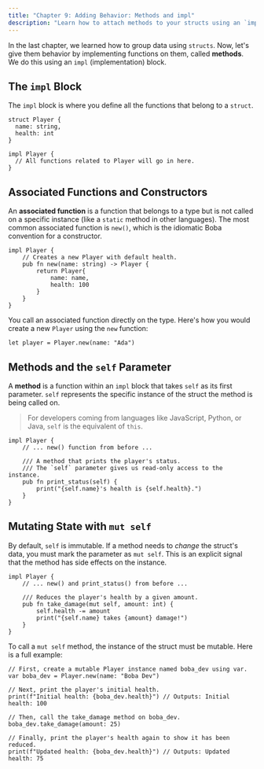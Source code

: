 ```yaml
---
title: "Chapter 9: Adding Behavior: Methods and impl"
description: "Learn how to attach methods to your structs using an `impl` block."
---
```


In the last chapter, we learned how to group data using `structs`. Now, let's give them behavior by implementing functions on them, called **methods**. We do this using an `impl` (implementation) block.

## The `impl` Block

The `impl` block is where you define all the functions that belong to a `struct`.

```boba
struct Player {
  name: string,
  health: int
}

impl Player {
  // All functions related to Player will go in here.
}
```

## Associated Functions and Constructors

An **associated function** is a function that belongs to a type but is not called on a specific instance (like a `static` method in other languages). The most common associated function is `new()`, which is the idiomatic Boba convention for a constructor.

```boba
impl Player {
    // Creates a new Player with default health.
    pub fn new(name: string) -> Player {
        return Player{
            name: name,
            health: 100
        }
    }
}
```

You call an associated function directly on the type. Here's how you would create a new `Player` using the `new` function:

```boba
let player = Player.new(name: "Ada")
```

## Methods and the `self` Parameter

A **method** is a function within an `impl` block that takes `self` as its first parameter. `self` represents the specific instance of the struct the method is being called on.

> For developers coming from languages like JavaScript, Python, or Java, `self` is the equivalent of `this`.

```boba
impl Player {
    // ... new() function from before ...

    /// A method that prints the player's status.
    /// The `self` parameter gives us read-only access to the instance.
    pub fn print_status(self) {
        print("{self.name}'s health is {self.health}.")
    }
}
```

## Mutating State with `mut self`

By default, `self` is immutable. If a method needs to _change_ the struct's data, you must mark the parameter as `mut self`. This is an explicit signal that the method has side effects on the instance.

```boba
impl Player {
    // ... new() and print_status() from before ...

    /// Reduces the player's health by a given amount.
    pub fn take_damage(mut self, amount: int) {
        self.health -= amount
        print("{self.name} takes {amount} damage!")
    }
}
```

To call a `mut self` method, the instance of the struct must be mutable. Here is a full example:

```boba
// First, create a mutable Player instance named boba_dev using var.
var boba_dev = Player.new(name: "Boba Dev")

// Next, print the player's initial health.
print(f"Initial health: {boba_dev.health}") // Outputs: Initial health: 100

// Then, call the take_damage method on boba_dev.
boba_dev.take_damage(amount: 25)

// Finally, print the player's health again to show it has been reduced.
print(f"Updated health: {boba_dev.health}") // Outputs: Updated health: 75
```